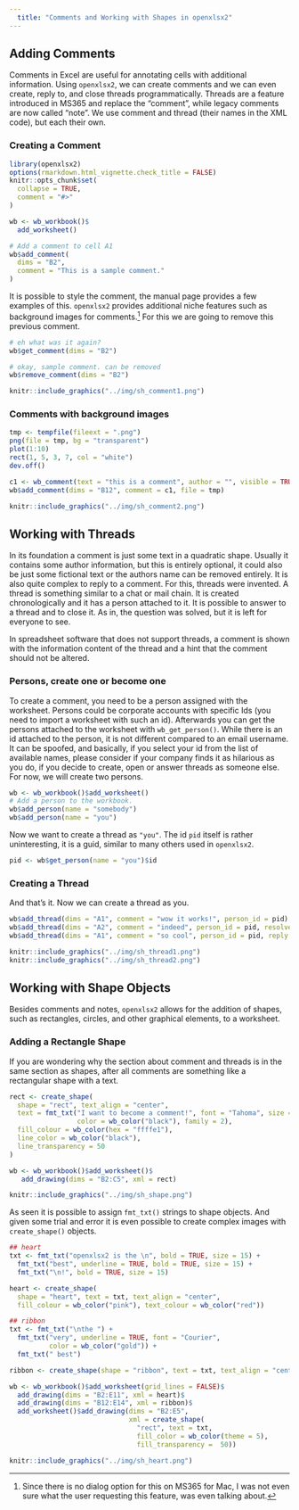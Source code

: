 ```yaml
---
  title: "Comments and Working with Shapes in openxlsx2"
---
```


## Adding Comments

Comments in Excel are useful for annotating cells with additional information. Using `openxlsx2`, we can create comments and we can even create, reply to, and close threads programmatically. Threads are a feature introduced in MS365 and replace the "comment", while legacy comments are now called "note". We use comment and thread (their names in the XML code), but each their own.

### Creating a Comment

```r
library(openxlsx2)
options(rmarkdown.html_vignette.check_title = FALSE)
knitr::opts_chunk$set(
  collapse = TRUE,
  comment = "#>"
)
```

```r
wb <- wb_workbook()$
  add_worksheet()

# Add a comment to cell A1
wb$add_comment(
  dims = "B2",
  comment = "This is a sample comment."
)
```

It is possible to style the comment, the manual page provides a few examples of this. `openxlsx2` provides additional niche features such as background images for comments.[^openxlsx2-things-with-shapes1] For this we are going to remove this previous comment.

[^openxlsx2-things-with-shapes1]: Since there is no dialog option for this on MS365 for Mac, I was not even sure what the user requesting this feature, was even talking about.

```r
# eh what was it again?
wb$get_comment(dims = "B2")

# okay, sample comment. can be removed
wb$remove_comment(dims = "B2")
```

```r
knitr::include_graphics("../img/sh_comment1.png")
```

### Comments with background images

```r
tmp <- tempfile(fileext = ".png")
png(file = tmp, bg = "transparent")
plot(1:10)
rect(1, 5, 3, 7, col = "white")
dev.off()

c1 <- wb_comment(text = "this is a comment", author = "", visible = TRUE)
wb$add_comment(dims = "B12", comment = c1, file = tmp)
```

```r
knitr::include_graphics("../img/sh_comment2.png")
```

## Working with Threads

In its foundation a comment is just some text in a quadratic shape. Usually it contains some author information, but this is entirely optional, it could also be just some fictional text or the authors name can be removed entirely. It is also quite complex to reply to a comment. For this, threads were invented. A thread is something similar to a chat or mail chain. It is created chronologically and it has a person attached to it. It is possible to answer to a thread and to close it. As in, the question was solved, but it is left for everyone to see.

In spreadsheet software that does not support threads, a comment is shown with the information content of the thread and a hint that the comment should not be altered.

### Persons, create one or become one

To create a comment, you need to be a person assigned with the worksheet. Persons could be corporate accounts with specific Ids (you need to import a worksheet with such an id). Afterwards you can get the persons attached to the worksheet with `wb_get_person()`. While there is an id attached to the person, it is not different compared to an email username. It can be spoofed, and basically, if you select your id from the list of available names, please consider if your company finds it as hilarious as you do, if you decide to create, open or answer threads as someone else. For now, we will create two persons.

```r
wb <- wb_workbook()$add_worksheet()
# Add a person to the workbook.
wb$add_person(name = "somebody")
wb$add_person(name = "you")
```

Now we want to create a thread as `"you"`. The id `pid` itself is rather uninteresting, it is a guid, similar to many others used in `openxlsx2`.

```r
pid <- wb$get_person(name = "you")$id
```

### Creating a Thread

And that's it. Now we can create a thread as you.

```r
wb$add_thread(dims = "A1", comment = "wow it works!", person_id = pid)
wb$add_thread(dims = "A2", comment = "indeed", person_id = pid, resolve = TRUE)
wb$add_thread(dims = "A1", comment = "so cool", person_id = pid, reply = TRUE)
```

```r
knitr::include_graphics("../img/sh_thread1.png")
knitr::include_graphics("../img/sh_thread2.png")
```

## Working with Shape Objects

Besides comments and notes, `openxlsx2` allows for the addition of shapes, such as rectangles, circles, and other graphical elements, to a worksheet.

### Adding a Rectangle Shape

If you are wondering why the section about comment and threads is in the same section as shapes, after all comments are something like a rectangular shape with a text.

```r
rect <- create_shape(
  shape = "rect", text_align = "center",
  text = fmt_txt("I want to become a comment!", font = "Tahoma", size = "10",
                 color = wb_color("black"), family = 2),
  fill_colour = wb_color(hex = "ffffe1"),
  line_color = wb_color("black"),
  line_transparency = 50
)

wb <- wb_workbook()$add_worksheet()$
   add_drawing(dims = "B2:C5", xml = rect)
```

```r
knitr::include_graphics("../img/sh_shape.png")
```

As seen it is possible to assign `fmt_txt()` strings to shape objects. And given some trial and error it is even possible to create complex images with `create_shape()` objects.

```r
## heart
txt <- fmt_txt("openxlsx2 is the \n", bold = TRUE, size = 15) +
  fmt_txt("best", underline = TRUE, bold = TRUE, size = 15) +
  fmt_txt("\n!", bold = TRUE, size = 15)

heart <- create_shape(
  shape = "heart", text = txt, text_align = "center",
  fill_colour = wb_color("pink"), text_colour = wb_color("red"))

## ribbon
txt <- fmt_txt("\nthe ") +
  fmt_txt("very", underline = TRUE, font = "Courier",
          color = wb_color("gold")) +
  fmt_txt(" best")

ribbon <- create_shape(shape = "ribbon", text = txt, text_align = "center")

wb <- wb_workbook()$add_worksheet(grid_lines = FALSE)$
  add_drawing(dims = "B2:E11", xml = heart)$
  add_drawing(dims = "B12:E14", xml = ribbon)$
  add_worksheet()$add_drawing(dims = "B2:E5",
                              xml = create_shape(
                                "rect", text = txt,
                                fill_color = wb_color(theme = 5),
                                fill_transparency =  50))
```

```r
knitr::include_graphics("../img/sh_heart.png")
```
